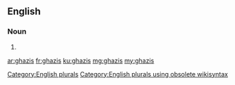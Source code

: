 ==English==

===Noun===
{{head|en}}

# {{plural of|ghazi}}

[[Category:English plurals]][[Category:English plurals using obsolete wikisyntax]]

[[ar:ghazis]]
[[fr:ghazis]]
[[ku:ghazis]]
[[mg:ghazis]]
[[my:ghazis]]